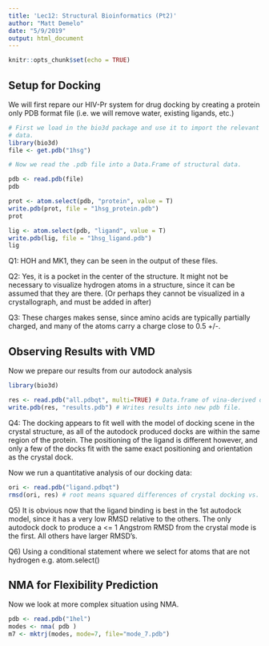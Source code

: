 ```yaml
---
title: 'Lec12: Structural Bioinformatics (Pt2)'
author: "Matt Demelo"
date: "5/9/2019"
output: html_document
---
```


```r
knitr::opts_chunk$set(echo = TRUE)
```

## Setup for Docking

We will first repare our HIV-Pr system for drug docking by creating a protein only PDB format file (i.e. we will remove water, existing ligands, etc.)

```r
# First we load in the bio3d package and use it to import the relevant structural
# data.
library(bio3d)
file <- get.pdb("1hsg")
```

```r
# Now we read the .pdb file into a Data.Frame of structural data.

pdb <- read.pdb(file)
pdb
```

```r
prot <- atom.select(pdb, "protein", value = T)
write.pdb(prot, file = "1hsg_protein.pdb")
prot
```

```r
lig <- atom.select(pdb, "ligand", value = T)
write.pdb(lig, file = "1hsg_ligand.pdb")
lig
```

Q1: HOH and MK1, they can be seen in the output of these files.

Q2: Yes, it is a pocket in the center of the structure. It might not be necessary to visualize hydrogen atoms in a structure, since it can be assumed that they are there. (Or perhaps they cannot be visualized in a crystallograph, and must be added in after)

Q3: These charges makes sense, since amino acids are typically partially charged, and many of the atoms carry a charge close to 0.5 +/-.

## Observing Results with VMD

Now we prepare our results from our autodock analysis
```r
library(bio3d)

res <- read.pdb("all.pdbqt", multi=TRUE) # Data.frame of vina-derived data.
write.pdb(res, "results.pdb") # Writes results into new pdb file.

```

Q4: The docking appears to fit well with the model of docking scene in the crystal structure, as all of the autodock produced docks are within the same region of the protein. The positioning of the ligand is different however, and only a few of the docks fit with the same exact positioning and orientation as the crystal dock.

Now we run a quantitative analysis of our docking data:

```r
ori <- read.pdb("ligand.pdbqt")
rmsd(ori, res) # root means squared differences of crystal docking vs. autdock.
```

Q5) It is obvious now that the ligand binding is best in the 1st autodock model, since it has a very low RMSD relative to the others. The only autodock dock to produce a <= 1 Angstrom RMSD from the crystal mode is the first. All others have larger RMSD's.

Q6) Using a conditional statement where we select for atoms that are not hydrogen
e.g. atom.select()


## NMA for Flexibility Prediction

Now we look at more complex situation using NMA.

```r
pdb <- read.pdb("1hel")
modes <- nma( pdb )
m7 <- mktrj(modes, mode=7, file="mode_7.pdb")
```

